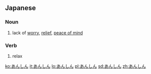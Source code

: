 ==Japanese==

===Noun===
{{ja-noun}}

# {{ja-def|安心}} lack of [[worry]], [[relief]], [[peace of mind]]

===Verb===
{{ja-verb-suru}}

# {{ja-def|安心}} relax

[[ko:あんしん]]
[[it:あんしん]]
[[lo:あんしん]]
[[pl:あんしん]]
[[sd:あんしん]]
[[zh:あんしん]]